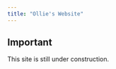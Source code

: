 ```yaml
---
title: "Ollie's Website"
---
```


:::{.callout-info}
## Important

This site is still under construction.
:::


